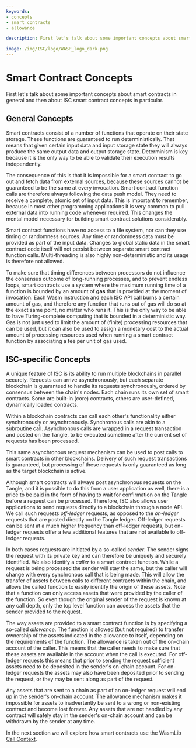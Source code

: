 ```yaml
---
keywords:
- concepts
- smart contracts
- allowance

description: First let's talk about some important concepts about smart contracts in general and then about ISC smart contract concepts in particular.

image: /img/ISC/logo/WASP_logo_dark.png
---
```


# Smart Contract Concepts

First let's talk about some important concepts about smart contracts in general and then
about ISC smart contract concepts in particular.

## General Concepts

Smart contracts consist of a number of functions that operate on their state storage.
These functions are guaranteed to run deterministically. That means that given certain
input data and input storage state they will always produce the same output data and
output storage state. Determinism is key because it is the only way to be able to
validate their execution results independently.

The consequence of this is that it is impossible for a smart contract to go out and fetch
data from external sources, because these sources cannot be guaranteed to be the same at
every invocation. Smart contract function calls are therefore always following the data
push model. They need to receive a complete, atomic set of input data. This is important
to remember, because in most other programming applications it is very common to pull
external data into running code whenever required. This changes the mental model necessary
for building smart contract solutions considerably.

Smart contract functions have no access to a file system, nor can they use timing or
randomness sources. Any time or randomness data must be provided as part of the input
data. Changes to global static data in the smart contract code itself will not persist
between separate smart contract function calls. Multi-threading is also highly
non-deterministic and its usage is therefore not allowed.

To make sure that timing differences between processors do not influence the consensus
outcome of long-running processes, and to prevent endless loops, smart contracts use a
system where the maximum running time of a function is bounded by an amount of **gas**
that is provided at the moment of invocation. Each Wasm instruction and each ISC API call
burns a certain amount of gas, and therefore any function that runs out of gas will do so
at the exact same point, no matter who runs it. This is the only way to be able to have
Turing-complete computing that is bounded in a deterministic way. Gas is not just used to
limit the amount of (finite) processing resources that can be used, but it can also be
used to assign a monetary cost to the actual amount of processing resources used when
running a smart contract function by associating a fee per unit of gas used.

## ISC-specific Concepts

A unique feature of ISC is its ability to run multiple blockchains in parallel securely.
Requests can arrive asynchronously, but each separate blockchain is guaranteed to handle
its requests synchronously, ordered by consensus between the chain's nodes. Each chain
runs its own set of smart contracts. Some are built-in (core) contracts, others are
user-defined, dynamically loaded contracts.

Within a blockchain contracts can call each other's functionality either synchronously or
asynchronously. Synchronous calls are akin to a subroutine call. Asynchronous calls are
wrapped in a request transaction and posted on the Tangle, to be executed sometime after
the current set of requests has been processed.

This same asynchronous request mechanism can be used to post calls to smart contracts in
other blockchains. Delivery of such request transactions is guaranteed, but processing of
these requests is only guaranteed as long as the target blockchain is active.

Although smart contracts will always post asynchronous requests on the Tangle, and it is
possible to do this from a user application as well, there is a price to be paid in the
form of having to wait for confirmation on the Tangle before a request can be processed.
Therefore, ISC also allows user applications to send requests directly to a blockchain
through a node API. We call such requests _off-ledger_ requests, as opposed to the
_on-ledger_ requests that are posted directly on the Tangle ledger. Off-ledger requests
can be sent at a much higher frequency than off-ledger requests, but on-ledger requests
offer a few additional features that are not available to off-ledger requests.

In both cases requests are initiated by a so-called _sender_. The sender signs the request
with its private key and can therefore be uniquely and securely identified. We also
identify a _caller_ to a smart contract function. While a request is being processed the
sender will stay the same, but the caller will change with every synchronous call that is
being made. This will allow the transfer of assets between calls to different contracts
within the chain, and allows the called function to easily identify the origin of these
assets. Note that a function can only access assets that were provided by the caller of
the function. So even though the original sender of the request is known at any call
depth, only the top level function can access the assets that the sender provided to the
request.

The way assets are provided to a smart contract function is by specifying a so-called
_allowance_. The function is allowed (but not required) to transfer ownership of the
assets indicated in the allowance to itself, depending on the requirements of the
function. The allowance is taken out of the on-chain account of the caller. This means
that the caller needs to make sure that these assets are available in the account when
the call is executed. For off-ledger requests this means that prior to sending the request
sufficient assets need to be deposited in the sender's on-chain account. For on-ledger
requests the assets may also have been deposited prior to sending the request, or they may
be sent along as part of the request.

Any assets that are sent to a chain as part of an on-ledger request will end up in the
sender's on-chain account. The allowance mechanism makes it impossible for assets to
inadvertently be sent to a wrong or non-existing contract and become lost forever. Any
assets that are not handled by any contract will safely stay in the sender's on-chain
account and can be withdrawn by the sender at any time.


In the next section we will explore how smart contracts use the WasmLib
[Call Context](context.mdx).
